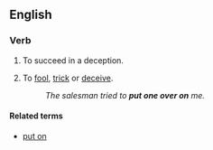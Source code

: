==English==

===Verb===
{{en-verb|head= to [[put]] [[one]] [[over]] ([[on]])|puts one over|putting one over|put one over}}

# {{idiomatic}} To succeed in a deception.
# {{idiomatic|with ''on''}} To [[fool]], [[trick]] or [[deceive]].
#: ''The salesman tried to '''put one over on''' me.''

====Related terms====
* [[put on]]